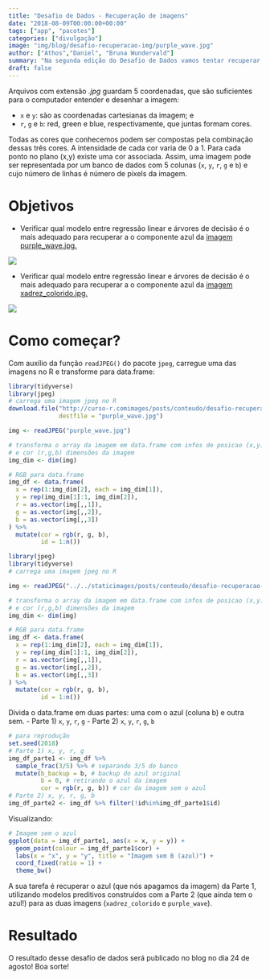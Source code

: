 ```yaml
---
title: "Desafio de Dados - Recuperação de imagens"
date: "2018-08-09T00:00:00+00:00"
tags: ["app", "pacotes"]
categories: ["divulgação"]
image: "img/blog/desafio-recuperacao-img/purple_wave.jpg"
author: ["Athos","Daniel", "Bruna Wundervald"]
summary: "Na segunda edição do Desafio de Dados vamos tentar recuperar a cor de uma imagem usando modelos de regressão e árvore de decisão."
draft: false
---
```


Arquivos com extensão *.jpg* guardam 5 coordenadas, que são
suficientes para o computador entender e desenhar a imagem:

- `x` e `y`: são as coordenadas cartesianas da imagem; e
- `r`, `g` e `b`: red, green e blue, respectivamente, que juntas formam cores.

Todas as cores que conhecemos podem ser compostas pela combinação dessas
três cores. A intensidade de cada cor varia de 0 a 1. Para cada
ponto no plano (x,y) existe uma cor associada. Assim, uma imagem pode 
ser representada por um banco de dados com 5 colunas (`x`, `y`, 
`r`, `g` e `b`) e cujo número de linhas é número de pixels da imagem.

# Objetivos

- Verificar qual modelo entre regressão linear e árvores de decisão é o
mais adequado para recuperar a o componente azul da 
[imagem purple_wave.jpg.](images/posts/conteudo/desafio-recuperacao-img/purple_wave.jpg)

![](/images/posts/conteudo/desafio-recuperacao-img/purple_wave.jpg)

- Verificar qual modelo entre regressão linear e árvores de decisão é o
mais adequado para recuperar a o componente azul da 
[imagem xadrez_colorido.jpg.](images/posts/conteudo/desafio-recuperacao-img/xadrez_colorido.jpg)

![](/images/posts/conteudo/desafio-recuperacao-img/xadrez_colorido.jpg)

# Como começar?

Com auxílio da função `readJPEG()` do pacote `jpeg`, carregue uma das 
imagens no R e transforme para data.frame: 

```r
library(tidyverse)
library(jpeg)
# carrega uma imagem jpeg no R
download.file("http://curso-r.comimages/posts/conteudo/desafio-recuperacao-img/purple_wave.jpg", 
              destfile = "purple_wave.jpg")

img <- readJPEG("purple_wave.jpg")

# transforma o array da imagem em data.frame com infos de posicao (x,y)
# e cor (r,g,b) dimensões da imagem
img_dim <- dim(img)

# RGB para data.frame
img_df <- data.frame(
  x = rep(1:img_dim[2], each = img_dim[1]),
  y = rep(img_dim[1]:1, img_dim[2]),
  r = as.vector(img[,,1]),
  g = as.vector(img[,,2]),
  b = as.vector(img[,,3])
) %>%
  mutate(cor = rgb(r, g, b),
         id = 1:n())

```

```r
library(jpeg)
library(tidyverse)
# carrega uma imagem jpeg no R

img <- readJPEG("../../staticimages/posts/conteudo/desafio-recuperacao-img/purple_wave.jpg")

# transforma o array da imagem em data.frame com infos de posicao (x,y)
# e cor (r,g,b) dimensões da imagem
img_dim <- dim(img)

# RGB para data.frame
img_df <- data.frame(
  x = rep(1:img_dim[2], each = img_dim[1]),
  y = rep(img_dim[1]:1, img_dim[2]),
  r = as.vector(img[,,1]),
  g = as.vector(img[,,2]),
  b = as.vector(img[,,3])
) %>%
  mutate(cor = rgb(r, g, b),
         id = 1:n())

```


Divida o data.frame em duas partes: uma com o azul (coluna b) e outra sem.
  - Parte 1) `x`, `y`, `r`, `g`
  - Parte 2) `x`, `y`, `r`, `g`, `b`

```r
# para reprodução
set.seed(2018) 
# Parte 1) x, y, r, g
img_df_parte1 <- img_df %>% 
  sample_frac(3/5) %>% # separando 3/5 do banco
  mutate(b_backup = b, # backup do azul original
         b = 0, # retirando o azul da imagem
         cor = rgb(r, g, b)) # cor da imagem sem o azul
# Parte 2) x, y, r, g, b
img_df_parte2 <- img_df %>% filter(!id%in%img_df_parte1$id)
```

Visualizando:

```r
# Imagem sem o azul
ggplot(data = img_df_parte1, aes(x = x, y = y)) + 
  geom_point(colour = img_df_parte1$cor) +
  labs(x = "x", y = "y", title = "Imagem sem B (azul)") +
  coord_fixed(ratio = 1) +
  theme_bw()
```


A sua tarefa é recuperar o azul (que nós apagamos da imagem) da Parte 1, 
utilizando modelos preditivos construídos com a Parte 2 (que ainda tem o azul!) para as duas imagens (`xadrez_colorido` e `purple_wave`).

# Resultado

O resultado desse desafio de dados será publicado no blog no dia 24 de agosto! Boa sorte!
